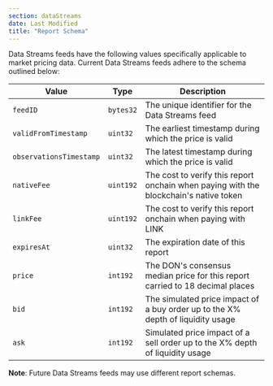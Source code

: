 ```yaml
---
section: dataStreams
date: Last Modified
title: "Report Schema"
---
```



<DataStreams section="dsNotes" />

Data Streams feeds have the following values specifically applicable to market pricing data. Current Data Streams feeds adhere to the schema outlined below:

| Value                   | Type      | Description                                                                           |
| ----------------------- | --------- | ------------------------------------------------------------------------------------- |
| `feedID`                | `bytes32` | The unique identifier for the Data Streams feed                                       |
| `validFromTimestamp`    | `uint32`  | The earliest timestamp during which the price is valid                                |
| `observationsTimestamp` | `uint32`  | The latest timestamp during which the price is valid                                  |
| `nativeFee`             | `uint192` | The cost to verify this report onchain when paying with the blockchain's native token |
| `linkFee`               | `uint192` | The cost to verify this report onchain when paying with LINK                          |
| `expiresAt`             | `uint32`  | The expiration date of this report                                                    |
| `price`                 | `int192`  | The DON's consensus median price for this report carried to 18 decimal places         |
| `bid`                   | `int192`  | The simulated price impact of a buy order up to the X% depth of liquidity usage       |
| `ask`                   | `int192`  | Simulated price impact of a sell order up to the X% depth of liquidity usage          |

**Note**: Future Data Streams feeds may use different report schemas.
